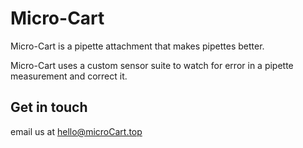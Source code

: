# Micro-Cart

Micro-Cart is a pipette attachment that makes pipettes better.

Micro-Cart uses a custom sensor suite to watch for error in a pipette measurement and correct it.

## Get in touch

email us at <a href="mailto:hello@microCart.top">hello@microCart.top</a>